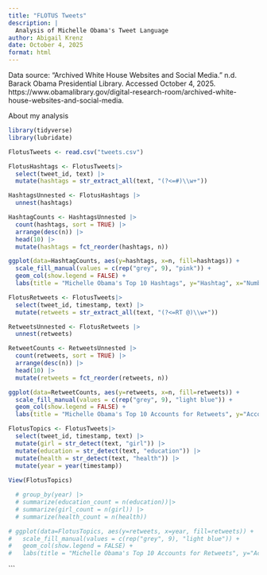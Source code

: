 ```yaml
---
title: "FLOTUS Tweets"
description: |
  Analysis of Michelle Obama's Tweet Language
author: Abigail Krenz
date: October 4, 2025
format: html
---
```


Data source: “Archived White House Websites and Social Media.” n.d. Barack Obama Presidential Library. Accessed October 4, 2025. https://www.obamalibrary.gov/digital-research-room/archived-white-house-websites-and-social-media.

About my analysis

```r
library(tidyverse)
library(lubridate)

FlotusTweets <- read.csv("tweets.csv")

FlotusHashtags <- FlotusTweets|>
  select(tweet_id, text) |>
  mutate(hashtags = str_extract_all(text, "(?<=#)\\w+"))

HashtagsUnnested <- FlotusHashtags |>
  unnest(hashtags)

HashtagCounts <- HashtagsUnnested |>
  count(hashtags, sort = TRUE) |>
  arrange(desc(n)) |>
  head(10) |>
  mutate(hashtags = fct_reorder(hashtags, n))

ggplot(data=HashtagCounts, aes(y=hashtags, x=n, fill=hashtags)) +
  scale_fill_manual(values = c(rep("grey", 9), "pink")) +
  geom_col(show.legend = FALSE) + 
  labs(title = "Michelle Obama's Top 10 Hashtags", y="Hashtag", x="Number of uses")

```

```r
FlotusRetweets <- FlotusTweets|>
  select(tweet_id, timestamp, text) |>
  mutate(retweets = str_extract_all(text, "(?<=RT @)\\w+"))

RetweetsUnnested <- FlotusRetweets |>
  unnest(retweets)

RetweetCounts <- RetweetsUnnested |>
  count(retweets, sort = TRUE) |>
  arrange(desc(n)) |>
  head(10) |>
  mutate(retweets = fct_reorder(retweets, n))

ggplot(data=RetweetCounts, aes(y=retweets, x=n, fill=retweets)) +
  scale_fill_manual(values = c(rep("grey", 9), "light blue")) +
  geom_col(show.legend = FALSE) + 
  labs(title = "Michelle Obama's Top 10 Accounts for Retweets", y="Accounts", x="Number of retweets")
```
```r
FlotusTopics <- FlotusTweets|>
  select(tweet_id, timestamp, text) |>
  mutate(girl = str_detect(text, "girl")) |>
  mutate(education = str_detect(text, "education")) |>
  mutate(health = str_detect(text, "health")) |>
  mutate(year = year(timestamp))
  
View(FlotusTopics)

  # group_by(year) |>
  # summarize(education_count = n(education))|>
  # summarize(girl_count = n(girl)) |>
  # summarize(health_count = n(health))

# ggplot(data=FlotusTopics, aes(y=retweets, x=year, fill=retweets)) +
#   scale_fill_manual(values = c(rep("grey", 9), "light blue")) +
#   geom_col(show.legend = FALSE) + 
#   labs(title = "Michelle Obama's Top 10 Accounts for Retweets", y="Accounts", x="Number of retweets")
```
```



